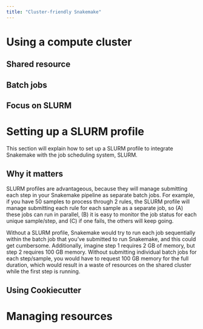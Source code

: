 ```yaml
---
title: "Cluster-friendly Snakemake"
---
```


# Using a compute cluster
## Shared resource
## Batch jobs
## Focus on SLURM

# Setting up a SLURM profile
This section will explain how to set up a SLURM profile to integrate Snakemake with the job scheduling system, SLURM.

## Why it matters
SLURM profiles are advantageous, because they will manage submitting each step in your Snakemake pipeline as separate batch jobs. For example, if you have 50 samples to process through 2 rules, the SLURM profile will manage submitting each rule for each sample as a separate job, so (A) these jobs can run in parallel, (B) it is easy to monitor the job status for each unique sample/step, and (C) if one fails, the others will keep going. 

Without a SLURM profile, Snakemake would try to run each job sequentially within the batch job that you've submitted to run Snakemake, and this could get cumbersome. Additionally, imagine step 1 requires 2 GB of memory, but step 2 requires 100 GB memory. Without submitting individual batch jobs for each step/sample, you would have to request 100 GB memory for the full duration, which would result in a waste of resources on the shared cluster while the first step is running. 

## Using Cookiecutter


# Managing resources
